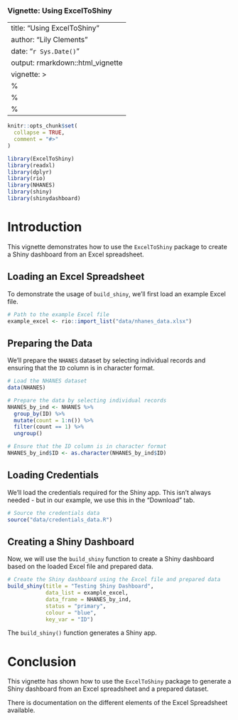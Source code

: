 ### Vignette: Using ExcelToShiny

---
title: "Using ExcelToShiny"
author: "Lily Clements"
date: "`r Sys.Date()`"
output: rmarkdown::html_vignette
vignette: >
  %\VignetteIndexEntry{Using ExcelToShiny}
  %\VignetteEngine{knitr::rmarkdown}
  %\VignetteEncoding{UTF-8}
---

```r
knitr::opts_chunk$set(
  collapse = TRUE,
  comment = "#>"
)
```

```r
library(ExcelToShiny)
library(readxl)
library(dplyr)
library(rio)
library(NHANES)
library(shiny)
library(shinydashboard)
```

# Introduction
This vignette demonstrates how to use the `ExcelToShiny` package to create a Shiny dashboard from an Excel spreadsheet.

## Loading an Excel Spreadsheet
To demonstrate the usage of `build_shiny`, we'll first load an example Excel file.

```r
# Path to the example Excel file
example_excel <- rio::import_list("data/nhanes_data.xlsx")
```

## Preparing the Data

We'll prepare the `NHANES` dataset by selecting individual records and ensuring that the `ID` column is in character format.

```r
# Load the NHANES dataset
data(NHANES)

# Prepare the data by selecting individual records
NHANES_by_ind <- NHANES %>%
  group_by(ID) %>%
  mutate(count = 1:n()) %>%
  filter(count == 1) %>%
  ungroup()

# Ensure that the ID column is in character format
NHANES_by_ind$ID <- as.character(NHANES_by_ind$ID)
```

## Loading Credentials

We'll load the credentials required for the Shiny app. This isn't always needed - but in our example, we use this in the "Download" tab.

```r
# Source the credentials data
source("data/credentials_data.R")
```

## Creating a Shiny Dashboard

Now, we will use the `build_shiny` function to create a Shiny dashboard based on the loaded Excel file and prepared data.

```r
# Create the Shiny dashboard using the Excel file and prepared data
build_shiny(title = "Testing Shiny Dashboard",
            data_list = example_excel,
            data_frame = NHANES_by_ind,
            status = "primary",
            colour = "blue",
            key_var = "ID")
```

The `build_shiny()` function generates a Shiny app.

# Conclusion

This vignette has shown how to use the `ExcelToShiny` package to generate a Shiny dashboard from an Excel spreadsheet and a prepared dataset. 

There is documentation on the different elements of the Excel Spreadsheet available. 